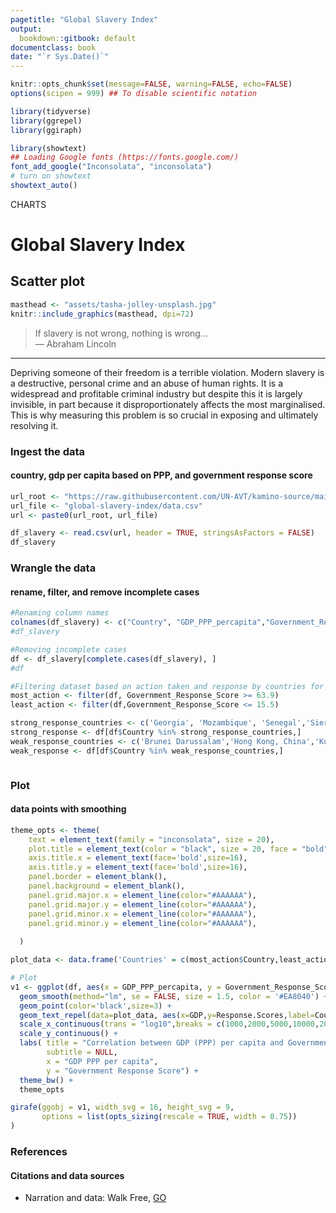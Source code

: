 ```yaml
---
pagetitle: "Global Slavery Index"
output:
  bookdown::gitbook: default
documentclass: book
date: "`r Sys.Date()`"
---
```



```r

knitr::opts_chunk$set(message=FALSE, warning=FALSE, echo=FALSE)
options(scipen = 999) ## To disable scientific notation

library(tidyverse)
library(ggrepel)
library(ggiraph)

library(showtext)
## Loading Google fonts (https://fonts.google.com/)
font_add_google("Inconsolata", "inconsolata")
# turn on showtext
showtext_auto()

```

<div class="activity">
CHARTS  
</div>

# Global Slavery Index
## Scatter plot


```r

masthead <- "assets/tasha-jolley-unsplash.jpg"
knitr::include_graphics(masthead, dpi=72)

```


> If slavery is not wrong, nothing is wrong...\
--- Abraham Lincoln\

***

Depriving someone of their freedom is a terrible violation. Modern slavery is a destructive, personal crime and an abuse of human rights. It is a widespread and profitable criminal industry but despite this it is largely invisible, in part because it disproportionately affects the most marginalised. This is why measuring this problem is so crucial in exposing and ultimately resolving it. 


### Ingest the data
#### country, gdp per capita based on PPP, and government response score

```r

url_root <- "https://raw.githubusercontent.com/UN-AVT/kamino-source/main/sources/0-shared/data/"
url_file <- "global-slavery-index/data.csv"
url <- paste0(url_root, url_file)

df_slavery <- read.csv(url, header = TRUE, stringsAsFactors = FALSE)
df_slavery

```


### Wrangle the data
#### rename, filter, and remove incomplete cases


```r

#Renaming column names
colnames(df_slavery) <- c("Country", "GDP_PPP_percapita","Government_Response_Score")
#df_slavery

#Removing incomplete cases
df <- df_slavery[complete.cases(df_slavery), ]
#df

#Filtering dataset based on action taken and response by countries for plot
most_action <- filter(df, Government_Response_Score >= 63.9)
least_action <- filter(df,Government_Response_Score <= 15.5)

strong_response_countries <- c('Georgia', 'Mozambique', 'Senegal','Sierra Leone','Moldova')
strong_response <- df[df$Country %in% strong_response_countries,]
weak_response_countries <- c('Brunei Darussalam','Hong Kong, China','Kuwait','Qatar','Singapore')
weak_response <- df[df$Country %in% weak_response_countries,]



```


### Plot
#### data points with smoothing



```r

theme_opts <- theme(
    text = element_text(family = "inconsolata", size = 20), 
    plot.title = element_text(color = "black", size = 20, face = "bold"),
    axis.title.x = element_text(face='bold',size=16),
    axis.title.y = element_text(face='bold',size=16),
    panel.border = element_blank(),
    panel.background = element_blank(),
    panel.grid.major.x = element_line(color="#AAAAAA"),
    panel.grid.major.y = element_line(color="#AAAAAA"),
    panel.grid.minor.x = element_line(color="#AAAAAA"),
    panel.grid.minor.y = element_line(color="#AAAAAA"),
    
  )

plot_data <- data.frame('Countries' = c(most_action$Country,least_action$Country,strong_response_countries,weak_response_countries),'Response Scores' = c(most_action$Government_Response_Score,least_action$Government_Response_Score,strong_response$Government_Response_Score,weak_response$Government_Response_Score),'GDP' = c(most_action$GDP_PPP_percapita,least_action$GDP_PPP_percapita,strong_response$GDP_PPP_percapita,weak_response$GDP_PPP_percapita))

# Plot
v1 <- ggplot(df, aes(x = GDP_PPP_percapita, y = Government_Response_Score)) + 
  geom_smooth(method="lm", se = FALSE, size = 1.5, color = '#EA8040') +  
  geom_point(color='black',size=3) +
  geom_text_repel(data=plot_data, aes(x=GDP,y=Response.Scores,label=Countries)) + 
  scale_x_continuous(trans = "log10",breaks = c(1000,2000,5000,10000,20000,50000),labels=c(1000,2000,5000,10000,20000,50000)) +
  scale_y_continuous() +
  labs( title = "Correlation between GDP (PPP) per capita and Government Responses Index",
        subtitle = NULL,
        x = "GDP PPP per capita",
        y = "Government Response Score") +
  theme_bw() +
  theme_opts

girafe(ggobj = v1, width_svg = 16, height_svg = 9,
       options = list(opts_sizing(rescale = TRUE, width = 0.75))
)

```



### References
#### Citations and data sources

* Narration and data: Walk Free, [GO](https://www.globalslaveryindex.org/){target="_blank"}
